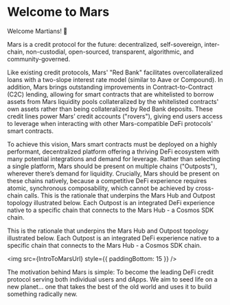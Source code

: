 # Welcome to Mars


Welcome Martians! 🔴

Mars is a credit protocol for the future: decentralized, self-sovereign, inter-chain, non-custodial, open-sourced, transparent, algorithmic, and community-governed. 

Like existing credit protocols, Mars' "Red Bank" facilitates overcollateralized loans with a two-slope interest rate model (similar to Aave or Compound). In addition, Mars brings outstanding improvements in Contract-to-Contract (C2C) lending, allowing for smart contracts that are whitelisted to borrow assets from Mars liquidity pools collateralized by the whitelisted contracts' own assets rather than being collateralized by Red Bank deposits. These credit lines power Mars’ credit accounts ("rovers"), giving end users access to leverage when interacting with other Mars-compatible DeFi protocols' smart contracts.

To achieve this vision, Mars smart contracts must be deployed on a highly performant, decentralized platform offering a thriving DeFi ecosystem with many potential integrations and demand for leverage. Rather than selecting a single platform, Mars should be present on multiple chains ("Outposts"), wherever there’s demand for liquidity. Crucially, Mars should be present on these chains natively, because a competitive DeFi experience requires atomic, synchronous composability, which cannot be achieved by cross-chain calls.
This is the rationale that underpins the Mars Hub and Outpost topology illustrated below. Each Outpost is an integrated DeFi experience native to a specific chain that connects to the Mars Hub - a Cosmos SDK chain. 

This is the rationale that underpins the Mars Hub and Outpost topology illustrated below. Each Outpost is an integrated DeFi experience native to a specific chain that connects to the Mars Hub - a Cosmos SDK chain. 

<img src={IntroToMarsUrl} style={{ paddingBottom: 15 }} />

The motivation behind Mars is simple: To become the leading DeFi credit protocol serving both individual users and dApps. We aim to seed life on a new planet… one that takes the best of the old world and uses it to build something radically new. 
